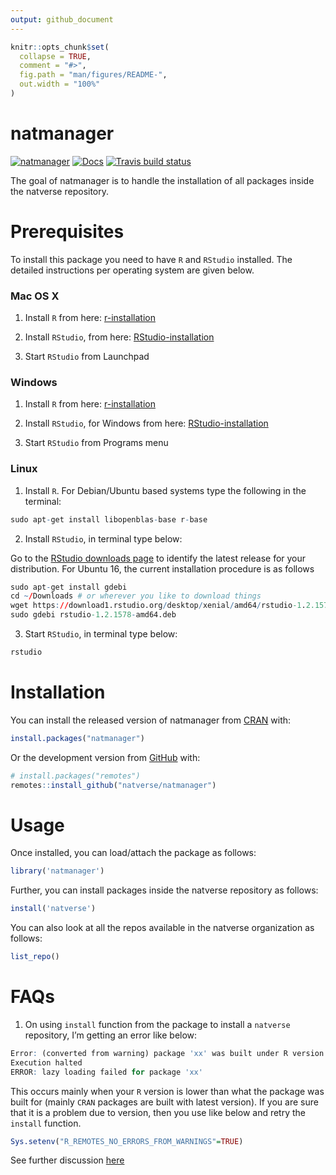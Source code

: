 ```yaml
---
output: github_document
---
```


<!-- README.md is generated from README.Rmd. Please edit that file -->

```r
knitr::opts_chunk$set(
  collapse = TRUE,
  comment = "#>",
  fig.path = "man/figures/README-",
  out.width = "100%"
)
```

# natmanager

<!-- badges: start -->
[![natmanager](https://img.shields.io/badge/natmanager-Part%20of%20the%20natverse-a241b6)](https://natverse.github.io)
[![Docs](https://img.shields.io/badge/docs-100%25-brightgreen.svg)](https://natverse.github.io/natmanager/reference/)
[![Travis build status](https://travis-ci.org/natverse/natmanager.svg?branch=master)](https://travis-ci.org/natverse/natmanager)
<!-- badges: end -->

The goal of natmanager is to handle the installation of all packages inside the natverse repository.

# Prerequisites
To install this package you need to have `R` and `RStudio` installed. The detailed instructions per operating system are given below.

### Mac OS X
1. Install `R` from here:
[r-installation](https://cloud.r-project.org/bin/macosx/)


2. Install `RStudio`, from here:
[RStudio-installation](https://rstudio.com/products/rstudio/download/#download)


3. Start `RStudio` from Launchpad

### Windows
1. Install `R` from here:
[r-installation](https://cloud.r-project.org/bin/windows/base/)


2. Install `RStudio`, for Windows from here:
[RStudio-installation](https://rstudio.com/products/rstudio/download/#download)


3. Start `RStudio` from Programs menu

### Linux
1. Install `R`. For Debian/Ubuntu based systems type the following in the terminal:
```r
sudo apt-get install libopenblas-base r-base
```

2. Install `RStudio`, in terminal type below:

Go to the [RStudio downloads page](https://www.rstudio.com/products/rstudio/download/#download) to 
identify the latest release for your distribution. For Ubuntu 16, the current
installation procedure is as follows
```r
sudo apt-get install gdebi
cd ~/Downloads # or wherever you like to download things
wget https://download1.rstudio.org/desktop/xenial/amd64/rstudio-1.2.1578-amd64.deb
sudo gdebi rstudio-1.2.1578-amd64.deb
```


3. Start `RStudio`, in terminal type below:
```r
rstudio
```


# Installation

You can install the released version of natmanager from [CRAN](https://CRAN.R-project.org) with:

``` r
install.packages("natmanager")
```

Or the development version from [GitHub](https://github.com/) with:

``` r
# install.packages("remotes")
remotes::install_github("natverse/natmanager")
```


# Usage

Once installed, you can load/attach the package as follows:

```r
library('natmanager')
```

Further, you can install packages inside the natverse repository as follows:

```r
install('natverse')
```

You can also look at all the repos available in the natverse organization as follows:

```r
list_repo()
```

# FAQs

1. On using `install` function from the package to install a `natverse` repository, 
   I'm getting an error like below:
```r
Error: (converted from warning) package 'xx' was built under R version y.y.y
Execution halted
ERROR: lazy loading failed for package 'xx' 
```
This occurs mainly when your `R` version is lower than what the package was built for (mainly `CRAN` packages are built 
with latest version). If you are sure that it is a problem due to version, then you use like below and retry the `install` function.
```r
Sys.setenv("R_REMOTES_NO_ERRORS_FROM_WARNINGS"=TRUE)
```
See further discussion [here](https://github.com/r-lib/remotes/issues/403)


